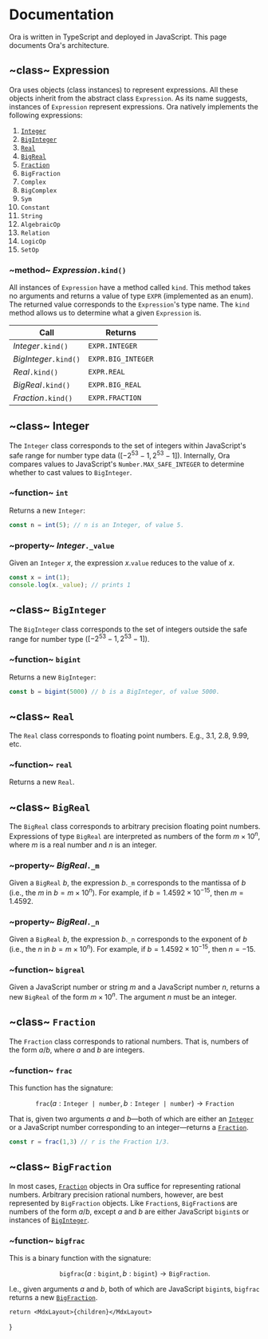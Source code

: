 
# Documentation
Ora is written in TypeScript and deployed in JavaScript. This page documents Ora's architecture.

## ~class~ Expression
Ora uses objects (class instances) to represent expressions. All these objects inherit from the abstract class `Expression`. As its name suggests, instances of `Expression` represent expressions. Ora natively implements the following expressions:

1. [`Integer`](#class-integer)
2. [`BigInteger`](#class-biginteger)
3. [`Real`](#class-real)
4. [`BigReal`](#class-bigreal)
5. [`Fraction`](#class-fraction)
6. `BigFraction`
7. `Complex`
8. `BigComplex`
9.  `Sym`
10. `Constant`
11. `String`
12. `AlgebraicOp`
13. `Relation`
14. `LogicOp`
15. `SetOp`

### ~method~ _Expression_`.kind()`
All instances of `Expression` have a method called `kind`. This method takes no arguments and returns a value of type `EXPR` (implemented as an enum). The returned value corresponds to the `Expression`'s type name. The `kind` method allows us to determine what a given `Expression` is. 

| Call                  | Returns            |
| --------------------- | ------------------ |
| _Integer_`.kind()`    | `EXPR.INTEGER`     |
| _BigInteger_`.kind()` | `EXPR.BIG_INTEGER` |
| _Real_`.kind()`       | `EXPR.REAL`        |
| _BigReal_`.kind()`    | `EXPR.BIG_REAL`    |
| _Fraction_`.kind()`   | `EXPR.FRACTION`    |

## ~class~ Integer
The `Integer` class corresponds to the set of integers within JavaScript's safe range for number type data (${[-2^{53} - 1, 2^{53} - 1]}$). Internally, Ora compares values to JavaScript's `Number.MAX_SAFE_INTEGER` to determine whether to cast values to `BigInteger`.

### ~function~ `int`
Returns a new `Integer`:

~~~ts
const n = int(5); // n is an Integer, of value 5.
~~~

### ~property~ _Integer_`._value`
Given an `Integer` ${x,}$ the expression ${x.\texttt{value}}$ reduces to the value of ${x.}$

~~~ts
const x = int(1);
console.log(x._value); // prints 1
~~~

## ~class~ `BigInteger`
The `BigInteger` class corresponds to the set of integers outside the safe range for number type (${[-2^{53} - 1, 2^{53} - 1]}$).

### ~function~ `bigint`
Returns a new `BigInteger`:

~~~ts
const b = bigint(5000) // b is a BigInteger, of value 5000.
~~~

## ~class~ `Real`
The `Real` class corresponds to floating point numbers. E.g., 3.1, 2.8, 9.99, etc. 

### ~function~ `real`
Returns a new `Real`.

## ~class~ `BigReal`
The `BigReal` class corresponds to arbitrary precision floating point numbers. Expressions of type `BigReal` are interpreted as numbers of the form ${m \times 10^n,}$ where ${m}$ is a real number and ${n}$ is an integer.

### ~property~ _BigReal_`._m`
Given a `BigReal` ${b,}$ the expression ${b.\texttt{\_m}}$ corresponds to the mantissa of ${b}$ (i.e., the ${m}$ in ${b = m \times 10^n}$). For example, if ${b = 1.4592 \times 10^{-15},}$ then ${m = 1.4592.}$ 


### ~property~ _BigReal_`._n`
Given a `BigReal` ${b,}$ the expression ${b.\texttt{\_n}}$ corresponds to the exponent of ${b}$ (i.e., the ${n}$ in ${b = m \times 10^n}$). For example, if ${b = 1.4592 \times 10^{-15},}$ then ${n = -15.}$ 

### ~function~ `bigreal`
Given a JavaScript number or string ${m}$ and a JavaScript number ${n,}$ returns a new `BigReal` of the form ${m \times 10^n.}$ The argument ${n}$ must be an integer.

## ~class~ `Fraction`
The `Fraction` class corresponds to rational numbers. That is, numbers of the form ${a/b,}$ where ${a}$ and ${b}$ are integers.

### ~function~ `frac`
This function has the signature:

$$
	\texttt{frac}(a: \texttt{Integer | number}, b: \texttt{Integer | number}) \to \texttt{Fraction}
$$

That is, given two arguments ${a}$ and ${b}$—both of which are either an [`Integer`](#class-integer) or a JavaScript number corresponding to an integer—returns a [`Fraction`](#class-fraction). 

~~~ts
const r = frac(1,3) // r is the Fraction 1/3.
~~~

## ~class~ `BigFraction`
In most cases, [`Fraction`](#class-fraction) objects in Ora suffice for representing rational numbers. Arbitrary precision rational numbers, however, are best represented by `BigFraction` objects. Like `Fraction`s, `BigFraction`s are numbers of the form ${a/b,}$ except ${a}$ and ${b}$ are either JavaScript `bigint`s or instances of [`BigInteger`](#class-biginteger).    

### ~function~ `bigfrac`
This is a binary function with the signature:

$$
	\texttt{bigfrac}(a: \texttt{bigint}, b: \texttt{bigint}) \to \texttt{BigFraction}.
$$

I.e., given arguments ${a}$ and ${b,}$ both of which are JavaScript `bigint`s, `bigfrac` returns a new [`BigFraction`](#class-bigfraction).


	return <MdxLayout>{children}</MdxLayout>
}